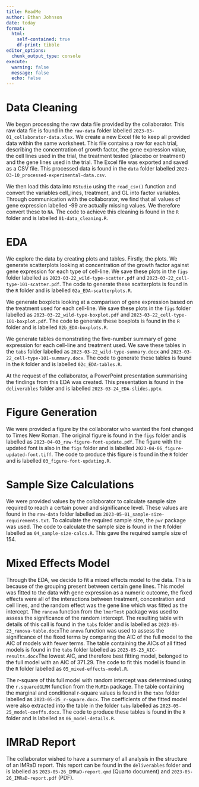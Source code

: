 ```yaml
---
title: ReadMe
author: Ethan Johnson
date: today
format: 
  html: 
    self-contained: true
    df-print: tibble
editor_options: 
  chunk_output_type: console
execute: 
  warning: false
  message: false
  echo: false
---
```


# Data Cleaning

We began processing the raw data file provided by the collaborator. This raw data file is found in the `raw-data` folder labelled `2023-03-01_collaborator-data.xlsx`. We create a new Excel file to keep all provided data within the same worksheet. This file contains a row for each trial, describing the concentration of growth factor, the gene expression value, the cell lines used in the trial, the treatment tested (placebo or treatment) and the gene lines used in the trial. The Excel file was exported and saved as a CSV file. This processed data is found in the `data` folder labelled `2023-03-10_processed-experimental-data.csv`.

We then load this data into `RStudio` using the `read_csv()` function and convert the variables cell_lines, treatment, and GL into factor variables. Through communication with the collaborator, we find that all values of gene expression labelled -99 are actually missing values. We therefore convert these to `NA`. The code to achieve this cleaning is found in the `R` folder and is labelled `01-data_cleaning.R`.

# EDA

We explore the data by creating plots and tables. Firstly, the plots. We generate scatterplots looking at concentration of the growth factor against gene expression for each type of cell-line. We save these plots in the `figs` folder labelled as `2023-03-22_wild-type-scatter.pdf` and `2023-03-22_cell-type-101-scatter.pdf`. The code to generate these scatterplots is found in the `R` folder and is labelled `02a_EDA-scatterplots.R`.

We generate boxplots looking at a comparison of gene expression based on the treatment used for each cell-line. We save these plots in the `figs` folder labelled as `2023-03-22_wild-type-boxplot.pdf` and `2023-03-22_cell-type-101-boxplot.pdf`. The code to generate these boxplots is found in the `R` folder and is labelled `02b_EDA-boxplots.R`.

We generate tables demonstrating the five-number summary of gene expression for each cell-line and treatment used. We save these tables in the `tabs` folder labelled as `2023-03-22_wild-type-summary.docx` and `2023-03-22_cell-type-101-summary.docx`. The code to generate these tables is found in the `R` folder and is labelled `02c_EDA-tables.R`.

At the request of the collaborator, a PowerPoint presentation summarising the findings from this EDA was created. This presentation is found in the `deliverables` folder and is labelled `2023-03-24_EDA-slides.pptx`.

# Figure Generation

We were provided a figure by the collaborator who wanted the font changed to Times New Roman. The original figure is found in the `figs` folder and is labelled as `2023-04-03_raw-figure-font-update.pdf`. The figure with the updated font is also in the `figs` folder and is labelled `2023-04-06_figure-updated-font.tiff`. The code to produce this figure is found in the `R` folder and is labelled `03_figure-font-updating.R`.

# Sample Size Calculations

We were provided values by the collaborator to calculate sample size required to reach a certain power and significance level. These values are found in the `raw-data` folder labelled as `2023-05-01_sample-size-requirements.txt`. To calculate the required sample size, the `pwr` package was used. The code to calculate the sample size is found in the `R` folder labelled as `04_sample-size-calcs.R`. This gave the required sample size of 154.

# Mixed Effects Model

Through the EDA, we decide to fit a mixed effects model to the data. This is because of the grouping present between certain gene lines. This model was fitted to the data with gene expression as a numeric outcome, the fixed effects were all of the interactions between treatment, concentration and cell lines, and the random effect was the gene line which was fitted as the intercept. The `ranova` function from the `lmerTest` package was used to assess the significance of the random intercept. The resulting table with details of this call is found in the `tabs` folder and is labelled as `2023-05-23_ranova-table.docx`The `anova` function was used to assess the significance of the fixed terms by comparing the AIC of the full model to the AIC of models with fewer terms. The table containing the AICs of all fitted models is found in the `tabs` folder labelled as `2023-05-23_AIC-results.docx`The lowest AIC, and therefore best fitting model, belonged to the full model with an AIC of 371.29. The code to fit this model is found in the `R` folder labelled as `05_mixed-effects-model.R`.

The r-square of this full model with random intercept was determined using the `r.squaredGLMM` function from the `MuMIn` package. The table containing the marginal and conditional r-square values is found in the `tabs` folder labelled as `2023-05-25_r-square.docx`. The coefficients of the fitted model were also extracted into the table in the folder `tabs` labelled as `2023-05-25_model-coeffs.docx`. The code to produce these tables is found in the `R` folder and is labelled as `06_model-details.R`.

# IMRaD Report

The collaborator wished to have a summary of all analysis in the structure of an IMRaD report. This report can be found in the `deliverables` folder and is labelled as `2023-05-26_IMRaD-report.qmd` (Quarto document) and `2023-05-26_IMRaD-report.pdf` (PDF).

  

